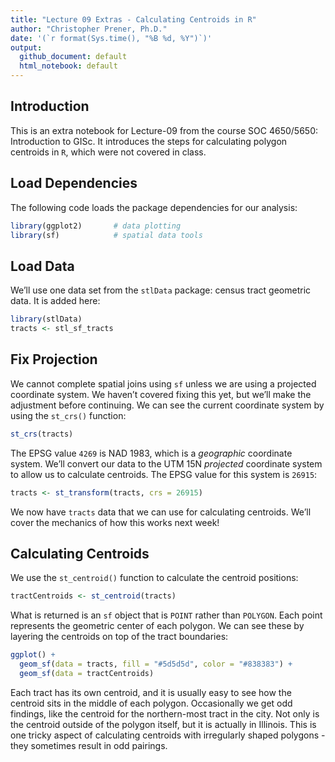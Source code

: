 ```yaml
---
title: "Lecture 09 Extras - Calculating Centroids in R"
author: "Christopher Prener, Ph.D."
date: '(`r format(Sys.time(), "%B %d, %Y")`)'
output: 
  github_document: default
  html_notebook: default 
---
```


## Introduction
This is an extra notebook for Lecture-09 from the course SOC 4650/5650: Introduction to GISc. It introduces the steps for calculating polygon centroids in `R`, which were not covered in class.

## Load Dependencies
The following code loads the package dependencies for our analysis:

```r
library(ggplot2)       # data plotting
library(sf)            # spatial data tools
```

## Load Data
We'll use one data set from the `stlData` package: census tract geometric data. It is added here:

```r
library(stlData)
tracts <- stl_sf_tracts
```

## Fix Projection
We cannot complete spatial joins using `sf` unless we are using a projected coordinate system. We haven't covered fixing this yet, but we'll make the adjustment before continuing. We can see the current coordinate system by using the `st_crs()` function:

```r
st_crs(tracts)
```

The EPSG value `4269` is NAD 1983, which is a *geographic* coordinate system. We'll convert our data to the UTM 15N *projected* coordinate system to allow us to calculate centroids. The EPSG value for this system is `26915`:

```r
tracts <- st_transform(tracts, crs = 26915)
```

We now have `tracts` data that we can use for calculating centroids. We'll cover the mechanics of how this works next week!

## Calculating Centroids
We use the `st_centroid()` function to calculate the centroid positions:

```r
tractCentroids <- st_centroid(tracts)
```

What is returned is an `sf` object that is `POINT` rather than `POLYGON`. Each point represents the geometric center of each polygon. We can see these by layering the centroids on top of the tract boundaries:

```r
ggplot() + 
  geom_sf(data = tracts, fill = "#5d5d5d", color = "#838383") +
  geom_sf(data = tractCentroids)
```

Each tract has its own centroid, and it is usually easy to see how the centroid sits in the middle of each polygon. Occasionally we get odd findings, like the centroid for the northern-most tract in the city. Not only is the centroid outside of the polygon itself, but it is actually in Illinois. This is one tricky aspect of calculating centroids with irregularly shaped polygons - they sometimes result in odd pairings.
